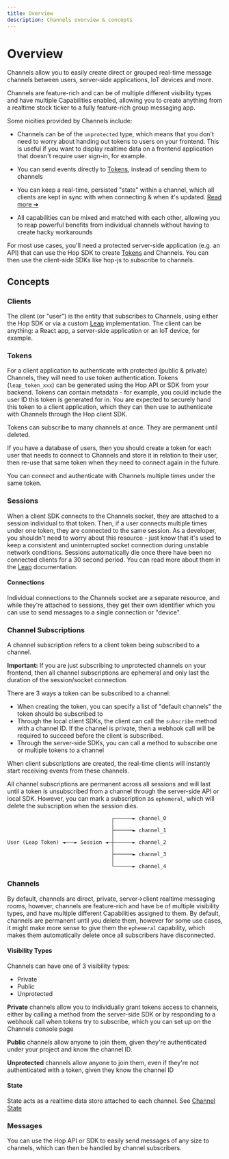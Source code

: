 ```yaml
---
title: Overview
description: Channels overview & concepts
---
```


# Overview

Channels allow you to easily create direct or grouped real-time message channels between users, server-side applications, IoT devices and more.

Channels are feature-rich and can be of multiple different visibility types and have multiple Capabilities enabled, allowing you to create anything from a realtime stock ticker to a fully feature-rich group messaging app.

Some nicities provided by Channels include:

- Channels can be of the `unprotected` type, which means that you don't need to worry about handing out tokens to users on your frontend. This is useful if you want to display realtime data on a frontend application that doesn't require user sign-in, for example.

- You can send events directly to [Tokens](#tokens), instead of sending them to channels

- You can keep a real-time, persisted "state" within a channel, which all clients are kept in sync with when connecting & when it's updated. [Read more ➜](state)

- All capabilities can be mixed and matched with each other, allowing you to reap powerful benefits from individual channels without having to create hacky workarounds

For most use cases, you'll need a protected server-side application (e.g. an API) that can use the Hop SDK to create [Tokens](#tokens) and Channels. You can then use the client-side SDKs like hop-js to subscribe to channels.

## Concepts

### Clients

The client (or "user") is the entity that subscribes to Channels, using either the Hop SDK or via a custom [Leap](internals/leap) implementation. The client can be anything: a React app, a server-side application or an IoT device, for example.

### Tokens

For a client application to authenticate with protected (public & private) Channels, they will need to use token authentication. Tokens (`leap_token_xxx`) can be generated using the Hop API or SDK from your backend. Tokens can contain metadata - for example, you could include the user ID this token is generated for in. You are expected to securely hand this token to a client application, which they can then use to authenticate with Channels through the Hop client SDK.

Tokens can subscribe to many channels at once. They are permanent until deleted.

If you have a database of users, then you should create a token for each user that needs to connect to Channels and store it in relation to their user, then re-use that same token when they need to connect again in the future.

You can connect and authenticate with Channels multiple times under the same token.

### Sessions

When a client SDK connects to the Channels socket, they are attached to a session individual to that token. Then, if a user connects multiple times under one token, they are connected to the same session. As a developer, you shouldn't need to worry about this resource - just know that it's used to keep a consistent and uninterrupted socket connection during unstable network conditions. Sessions automatically die once there have been no connected clients for a 30 second period. You can read more about them in the [Leap](internals/leap) documentation.

#### Connections

Individual connections to the Channels socket are a separate resource, and while they're attached to sessions, they get their own identifier which you can use to send messages to a single connection or "device".

### Channel Subscriptions

A channel subscription refers to a client token being subscribed to a channel.

**Important:** If you are just subscribing to unprotected channels on your frontend, then all channel subscriptions are ephemeral and only last the duration of the session/socket connection.

There are 3 ways a token can be subscribed to a channel:

- When creating the token, you can specify a list of "default channels" the token should be subscribed to
- Through the local client SDKs, the client can call the `subscribe` method with a channel ID. If the channel is private, then a webhook call will be required to succeed before the client is subscribed.
- Through the server-side SDKs, you can call a method to subscribe one or multiple tokens to a channel

When client subscriptions are created, the real-time clients will instantly start receiving events from these channels.

All channel subscriptions are permanent across all sessions and will last until a token is unsubscribed from a channel through the server-side API or local SDK. However, you can mark a subscription as `ephemeral`, which will delete the subscription when the session dies.

```
                                  ┌──────► channel_0
                                  │
                                  ├──────► channel_1
                                  │
User (Leap Token) ◄───► Session ◄─┼──────► channel_2
                                  │
                                  ├──────► channel_3
                                  │
                                  └──────► channel_4
```

### Channels

By default, channels are direct, private, server->client realtime messaging rooms, however, channels are feature-rich and have be of multiple visibility types, and have multiple different Capabilities assigned to them. By default, channels are permanent until you delete them, however for some use cases, it might make more sense to give them the `ephemeral` capability, which makes them automatically delete once all subscribers have disconnected.

#### Visibility Types

Channels can have one of 3 visibility types:

- Private
- Public
- Unprotected

**Private** channels allow you to individually grant tokens access to channels, either by calling a method from the server-side SDK or by responding to a webhook call when tokens try to subscribe, which you can set up on the Channels console page

**Public** channels allow anyone to join them, given they're authenticated under your project and know the channel ID.

**Unprotected** channels allow anyone to join them, even if they're not authenticated with a token, given they know the channel ID

#### State

State acts as a realtime data store attached to each channel. See [Channel State](./state)

### Messages

You can use the Hop API or SDK to easily send messages of any size to channels, which can then be handled by channel subscribers.
